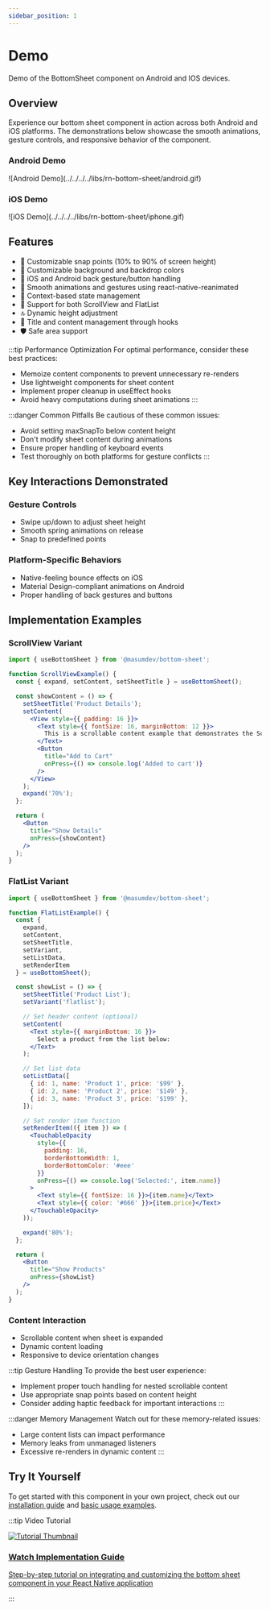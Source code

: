 ```yaml
---
sidebar_position: 1
---
```


# Demo
Demo of the BottomSheet component on Android and IOS devices.

## Overview

Experience our bottom sheet component in action across both Android and iOS platforms. The demonstrations below showcase the smooth animations, gesture controls, and responsive behavior of the component.

<div style={{ display: 'flex', justifyContent: 'space-around', marginBottom: '20px' }}>
  <div>
    <h3>Android Demo</h3>
    ![Android Demo](../../../../libs/rn-bottom-sheet/android.gif)
  </div>
  <div>
    <h3>iOS Demo</h3>
    ![iOS Demo](../../../../libs/rn-bottom-sheet/iphone.gif)
  </div>
</div>

## Features

- 🎯 Customizable snap points (10% to 90% of screen height)
- 🎨 Customizable background and backdrop colors
- 📱 iOS and Android back gesture/button handling
- 💫 Smooth animations and gestures using react-native-reanimated
- 🔄 Context-based state management
- 📜 Support for both ScrollView and FlatList
- 🔝 Dynamic height adjustment
- 🎯 Title and content management through hooks
- 🛡️ Safe area support

:::tip Performance Optimization
For optimal performance, consider these best practices:
- Memoize content components to prevent unnecessary re-renders
- Use lightweight components for sheet content
- Implement proper cleanup in useEffect hooks
- Avoid heavy computations during sheet animations
:::

:::danger Common Pitfalls
Be cautious of these common issues:
- Avoid setting maxSnapTo below content height
- Don't modify sheet content during animations
- Ensure proper handling of keyboard events
- Test thoroughly on both platforms for gesture conflicts
:::

## Key Interactions Demonstrated

### Gesture Controls
- Swipe up/down to adjust sheet height
- Smooth spring animations on release
- Snap to predefined points

### Platform-Specific Behaviors
- Native-feeling bounce effects on iOS
- Material Design-compliant animations on Android
- Proper handling of back gestures and buttons

## Implementation Examples

### ScrollView Variant

```jsx
import { useBottomSheet } from '@masumdev/bottom-sheet';

function ScrollViewExample() {
  const { expand, setContent, setSheetTitle } = useBottomSheet();

  const showContent = () => {
    setSheetTitle('Product Details');
    setContent(
      <View style={{ padding: 16 }}>
        <Text style={{ fontSize: 16, marginBottom: 12 }}>
          This is a scrollable content example that demonstrates the ScrollView variant.
        </Text>
        <Button
          title="Add to Cart"
          onPress={() => console.log('Added to cart')}
        />
      </View>
    );
    expand('70%');
  };

  return (
    <Button
      title="Show Details"
      onPress={showContent}
    />
  );
}
```

### FlatList Variant

```jsx
import { useBottomSheet } from '@masumdev/bottom-sheet';

function FlatListExample() {
  const {
    expand,
    setContent,
    setSheetTitle,
    setVariant,
    setListData,
    setRenderItem
  } = useBottomSheet();

  const showList = () => {
    setSheetTitle('Product List');
    setVariant('flatlist');

    // Set header content (optional)
    setContent(
      <Text style={{ marginBottom: 16 }}>
        Select a product from the list below:
      </Text>
    );

    // Set list data
    setListData([
      { id: 1, name: 'Product 1', price: '$99' },
      { id: 2, name: 'Product 2', price: '$149' },
      { id: 3, name: 'Product 3', price: '$199' },
    ]);

    // Set render item function
    setRenderItem(({ item }) => (
      <TouchableOpacity
        style={{
          padding: 16,
          borderBottomWidth: 1,
          borderBottomColor: '#eee'
        }}
        onPress={() => console.log('Selected:', item.name)}
      >
        <Text style={{ fontSize: 16 }}>{item.name}</Text>
        <Text style={{ color: '#666' }}>{item.price}</Text>
      </TouchableOpacity>
    ));

    expand('80%');
  };

  return (
    <Button
      title="Show Products"
      onPress={showList}
    />
  );
}
```

### Content Interaction
- Scrollable content when sheet is expanded
- Dynamic content loading
- Responsive to device orientation changes

:::tip Gesture Handling
To provide the best user experience:
- Implement proper touch handling for nested scrollable content
- Use appropriate snap points based on content height
- Consider adding haptic feedback for important interactions
:::

:::danger Memory Management
Watch out for these memory-related issues:
- Large content lists can impact performance
- Memory leaks from unmanaged listeners
- Excessive re-renders in dynamic content
:::

## Try It Yourself
To get started with this component in your own project, check out our [installation guide](/docs/rn-bottom-sheet/installation) and [basic usage examples](/docs/bottom-sheet/basic-usage).

:::tip Video Tutorial
<div style={{ display: 'flex', flexDirection: 'column', marginTop: '20px', marginBottom: '20px' }}>
  <a href="/docs/rn-bottom-sheet/tutorial#video-tutorial" style={{ textDecoration: 'none' }}>
    <div style={{ textAlign: 'center', padding: '20px', border: '1px solid #e0e0e0', borderRadius: '8px', width: '100%', background: 'rgb(187, 196, 185)' }}>
      <img src="https://img.youtube.com/vi/oBM0lh7tcyY/maxresdefault.jpg" alt="Tutorial Thumbnail" style={{ width: '100%', borderRadius: '4px', marginBottom: '15px' }} />
      <h3 style={{ margin: '0', color: 'rgb(38, 121, 67)' }}>Watch Implementation Guide</h3>
      <p style={{ margin: '10px 0 0', color: 'rgb(51, 54, 51)' }}>Step-by-step tutorial on integrating and customizing the bottom sheet component in your React Native application</p>
    </div>
  </a>
</div>
:::